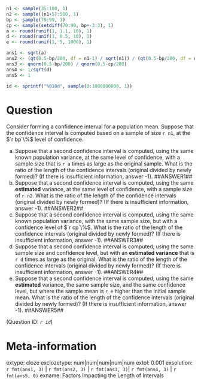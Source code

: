 ```r

n1 <- sample(35:100, 1)
n2 <- sample((n1+5):500, 1)
bp <- sample(70:99, 1)
cp <- sample(setdiff(70:99, bp+-3:3), 1)
a <- round(runif(1, 1.1, 10), 1)
d <- round(runif(1, 0.5, 10), 1)
e <- round(runif(1, 5, 1000), 1)

ans1 <- sqrt(a)
ans2 <- (qt(0.5-bp/200, df = n1-1) / sqrt(n1)) / (qt(0.5-bp/200, df = n2-1) / sqrt(n2))
ans3 <- qnorm(0.5-bp/200) / qnorm(0.5-cp/200)
ans4 <- 1/sqrt(d)
ans5 <- 1

id <- sprintf("%010d", sample(0:1000000000, 1))

```

Question
========
Consider forming a confidence interval for a population mean. Suppose that the confidence interval is computed based on a sample of size `r n1`, at the $`r bp`\%$ level of confidence. 

a. Suppose that a second confidence interval is computed, using the same known population variance, at the same level of confidence, with a sample size that is `r a` times as large as the original sample. What is the ratio of the length of the confidence intervals (original divided by newly formed)? (If there is insufficient information, answer -1). ##ANSWER1##
b. Suppose that a second confidence interval is computed, using the same **estimated** variance, at the same level of confidence, with a sample size of `r n2`. What is the ratio of the length of the confidence intervals (original divided by newly formed)? (If there is insufficient information, answer -1). ##ANSWER2##
c. Suppose that a second confidence interval is computed, using the same known population variance, with the same sample size, but with a confidence level of $`r cp`\%$. What is the ratio of the length of the confidence intervals (original divided by newly formed)? (If there is insufficient information, answer -1). ##ANSWER3##
d. Suppose that a second confidence interval is computed, using the same sample size and confidence level, but with an **estimated variance** that is `r d` times as large as the original. What is the ratio of the length of the confidence intervals (original divided by newly formed)? (If there is insufficient information, answer -1). ##ANSWER4##
e. Suppose that a second confidence interval is computed, using the same **estimated** variance, the same sample size, and the same confidence level, but where the sample mean is `r e` higher than the initial sample mean. What is the ratio of the length of the confidence intervals (original divided by newly formed)? (If there is insufficient information, answer -1). ##ANSWER5##

(Question ID: *`r id`*)

Meta-information
================
extype: cloze
exclozetype: num|num|num|num|num
extol: 0.001
exsolution: `r fmt(ans1, 3)` | `r fmt(ans2, 3)` | `r fmt(ans3, 3)`| `r fmt(ans4, 3)` | `r fmt(ans5, 0)`
exname: Factors Impacting the Length of Intervals
